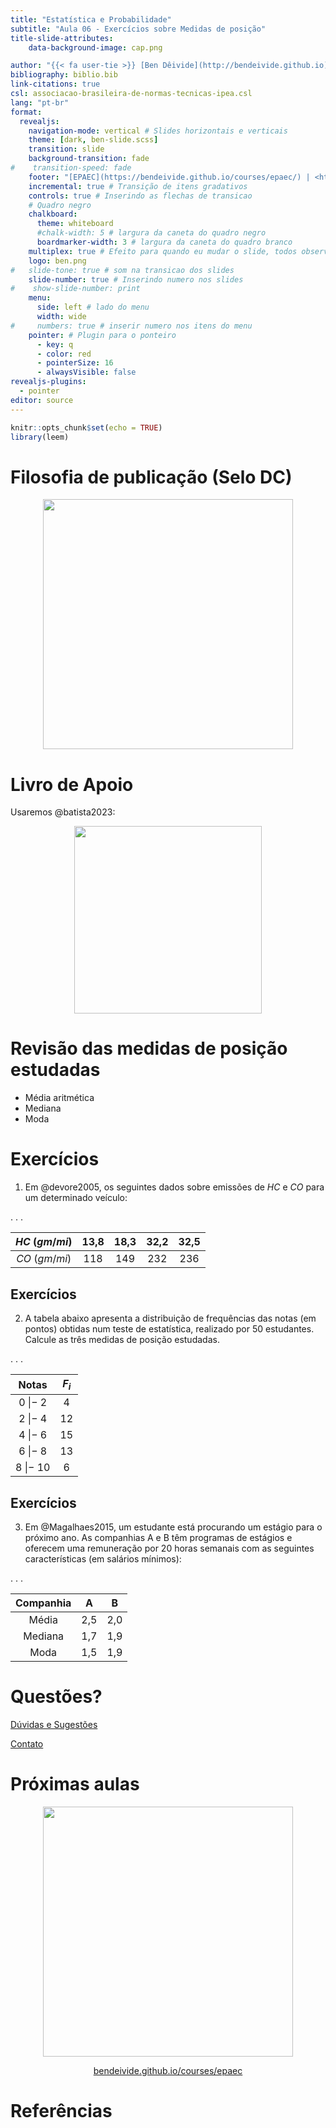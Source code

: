 ---
title: "Estatística e Probabilidade"
subtitle: "Aula 06 - Exercícios sobre Medidas de posição"
title-slide-attributes:
    data-background-image: cap.png

author: "{{< fa user-tie >}} [Ben Dêivide](http://bendeivide.github.io) | {{< fa school >}} [UFSJ](https://www.ufsj.edu.br/)"
bibliography: biblio.bib
link-citations: true
csl: associacao-brasileira-de-normas-tecnicas-ipea.csl
lang: "pt-br"
format: 
  revealjs:
    navigation-mode: vertical # Slides horizontais e verticais
    theme: [dark, ben-slide.scss]
    transition: slide
    background-transition: fade
#    transition-speed: fade
    footer: "[EPAEC](https://bendeivide.github.io/courses/epaec/) | <https://bendeivide.github.io/>" # Rodapé
    incremental: true # Transição de itens gradativos
    controls: true # Inserindo as flechas de transicao
    # Quadro negro
    chalkboard: 
      theme: whiteboard
      #chalk-width: 5 # largura da caneta do quadro negro
      boardmarker-width: 3 # largura da caneta do quadro branco
    multiplex: true # Efeito para quando eu mudar o slide, todos observarao mudando em seus browsers tbm
    logo: ben.png
#   slide-tone: true # som na transicao dos slides
    slide-number: true # Inserindo numero nos slides
#    show-slide-number: print
    menu:
      side: left # lado do menu
      width: wide
#     numbers: true # inserir numero nos itens do menu
    pointer: # Plugin para o ponteiro
      - key: q
      - color: red
      - pointerSize: 16
      - alwaysVisible: false
revealjs-plugins:
  - pointer
editor: source
---

```{r setup, include=FALSE}
knitr::opts_chunk$set(echo = TRUE)
library(leem)
```

# Filosofia de publicação (Selo DC) {background-image="cap02.png"}

<a href="https://bendeivide.github.io/dc/" target="_blank" style="text-align: center;">

<img src="SeloDC-branco.png" width = "400">

</a>

# Livro de Apoio {background-image="cap02.png"}

Usaremos @batista2023:

<a href="https://bendeivide.github.io/books/epaec/" target="_blank" style="text-align: center;">

<img src="hardcover.png" width = "300">

</a>

# Revisão das medidas de posição estudadas {background-image="cap02.png"}

- Média aritmética
- Mediana
- Moda

# Exercícios {background-image="cap02.png"}

1. Em @devore2005, os seguintes dados sobre emissões de $HC$ e $CO$ para um determinado veículo:

. . .

| $HC~(gm/mi)$ | 13,8 | 18,3 |32,2 | 32,5|
|:------------:|:----:|:----:|:---:|:---:|
| $CO~(gm/mi)$ | 118 | 149 | 232 | 236 |



## Exercícios {background-image="cap02.png"}



2. A tabela abaixo apresenta a distribuição de frequências das notas (em pontos) obtidas num teste de estatística, realizado por 50 estudantes. Calcule as três medidas de posição estudadas.

. . .

<font size="+2">

| Notas | $F_i$ |
|:-----:|:-----:|
| 0 $|-$ 2 | 4 |
| 2 $|-$ 4 | 12 |
| 4 $|-$ 6 | 15 |
| 6 $|-$ 8 | 13 |
| 8 $|-$ 10 | 6 |

</font>


## Exercícios {background-image="cap02.png"}

3. Em @Magalhaes2015, um estudante está procurando um estágio para o próximo ano. As companhias A e B têm programas de estágios e oferecem uma remuneração por 20 horas semanais com as seguintes características (em salários mínimos):

. . . 

| Companhia | A | B |
|:---------:|:--:|:--:|
| Média | 2,5 | 2,0 |
| Mediana | 1,7 | 1,9 |
| Moda | 1,5 | 1,9 |





# Questões? {background-image="cap02.png"}

[Dúvidas e Sugestões](https://bendeivide.github.io/){preview-link="true"}

[Contato](https://bendeivide.github.io/#contact){preview-link="true"}

# Próximas aulas {data-transition="zoom" background-image="cap02.png"}

<a href="https://bendeivide.github.io/courses/epaec/" target="_blank" style="text-align: center;">

<img src="ben.png" width = "400">

</a> <center> <a href="/courses/epaec"  target="_blank" >bendeivide.github.io/courses/epaec</a> </center>

# Referências {background-image="cap02.png"}




<!-- 

::: {.notes} 

📝 Mostrar a relação do Método científico com as Definições gerais da estatística (Smoothdraw)

:::



:::: {.columns}

::: {.column width="90%"}

```{r echo=TRUE, eval = TRUE}
library(leem)
atot <- c(1245870, 903207.02, 237765.20, 1559167.89,
          276419.84, 164123.96, 277466.76, 223644.53, 142470.76)
atot |>
  new_leem(variable = 2) # ou new_leem(variable = "continuous")
```

```{r echo=TRUE, eval = TRUE}
library(leem)
atot <- c(1245870, 903207.02, 237765.20, 1559167.89,
          276419.84, 164123.96, 277466.76, 223644.53, 142470.76)
atotleem <- new_leem(atot, variable = 2) # ou new_leem(variable = "discrete")
atotleem
class(atotleem)
```

:::

::: {.column width="10%"}

<center>

<img src="leem.png" title="Imagens: Logo leem" width = "500">

</center>

:::

::::



::: {.nonincremental}

-   Introdução
    -   Nossa vida atual é assim hoje!

:::


-->